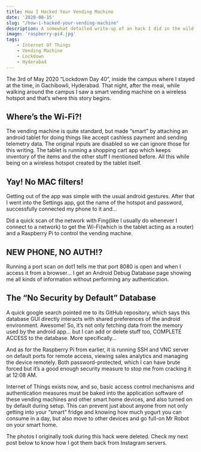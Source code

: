 ```yaml
---
title: How I Hacked Your Vending Machine
date: '2020-08-15'
slug: "/how-i-hacked-your-vending-machine"
description: A somewhat detailed write-up of an hack I did in the wild(during lockdown)
image: 'raspberry-pi4.jpg'
tags:
    - Internet Of Things
    - Vending Machine
    - Lockdown
    - Hyderabad
---
```


The 3rd of May 2020 “Lockdown Day 40”, inside the campus where I stayed at the time, in Gachibowli, Hyderabad. That night, after the meal, while walking around the campus I saw a smart vending machine on a wireless hotspot and that’s where this story begins.

## Where’s the Wi-Fi?!

The vending machine is quite standard, but made “smart” by attaching an android tablet for doing things like accept cashless payment and sending telemetry data. The original inputs are disabled so we can ignore those for this writing. The tablet is running a shopping cart app which keeps inventory of the items and the other stuff I mentioned before. All this while being on a wireless hotspot created by the tablet itself.

## Yay! No MAC filters!

Getting out of the app was simple with the usual android gestures. After that I went into the Settings app, got the name of the hotspot and password, successfully connected my phone to it and…

Did a quick scan of the network with Fing(like I usually do whenever I connect to a network) to get the Wi-Fi(which is the tablet acting as a router) and a Raspberry Pi to control the vending machine.

## NEW PHONE, NO AUTH!?

Running a port scan on dot1 tells me that port 8080 is open and when I access it from a browser... I get an Android Debug Database page showing me all kinds of information without performing any authentication.

## The “No Security by Default” Database

A quick google search pointed me to its GitHub repository, which says this database GUI directly interacts with shared preferences of the android environment. Awesome! So, it’s not only fetching data from the memory used by the android app… but I can add or delete stuff too, COMPLETE ACCESS to the database. More specifically…

And as for the Raspberry Pi from earlier, it is running SSH and VNC server on default ports for remote access, viewing sales analytics and managing the device remotely. Both password-protected, which I can have brute forced but it’s a good enough security measure to stop me from cracking it at 12:08 AM.

Internet of Things exists now, and so, basic access control mechanisms and authentication measures must be baked into the application software of these vending machines and other smart home devices, and also turned on by default during setup. This can prevent just about anyone from not only getting into your “smart” fridge and knowing how much yogurt you can consume in a day, but also move to other devices and go full-on Mr Robot on your smart home.

The photos I originally took during this hack were deleted. Check my next post below to know how I got them back from Instagram servers.